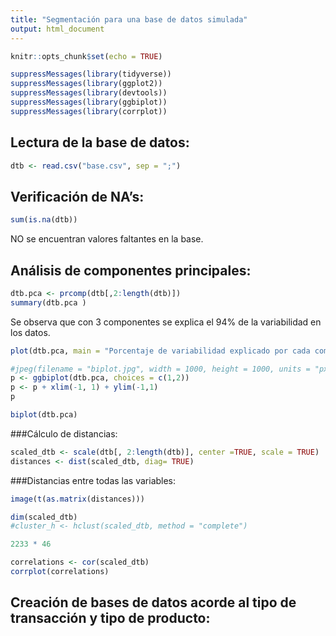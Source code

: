 ```yaml
---
title: "Segmentación para una base de datos simulada"
output: html_document
---
```


```r
knitr::opts_chunk$set(echo = TRUE)
```

```r
suppressMessages(library(tidyverse))
suppressMessages(library(ggplot2))
suppressMessages(library(devtools))
suppressMessages(library(ggbiplot))
suppressMessages(library(corrplot))
```


## Lectura de la base de datos:

```r
dtb <- read.csv("base.csv", sep = ";")
```


## Verificación de NA's:
```r
sum(is.na(dtb))
```

NO se encuentran valores faltantes en la base.

## Análisis de componentes principales:

```r
dtb.pca <- prcomp(dtb[,2:length(dtb)])
summary(dtb.pca )
```

Se observa que con 3 componentes se explica el 94% de la variabilidad en los datos.

```r
plot(dtb.pca, main = "Porcentaje de variabilidad explicado por cada componente")
```

```r
#jpeg(filename = "biplot.jpg", width = 1000, height = 1000, units = "px",quality = 100)
p <- ggbiplot(dtb.pca, choices = c(1,2))
p <- p + xlim(-1, 1) + ylim(-1,1)
p
```
```r
biplot(dtb.pca)
```

###Cálculo de distancias:
```r
scaled_dtb <- scale(dtb[, 2:length(dtb)], center =TRUE, scale = TRUE)
distances <- dist(scaled_dtb, diag= TRUE)
```

###Distancias entre todas las variables:
```r
image(t(as.matrix(distances)))

```
```r
dim(scaled_dtb)
#cluster_h <- hclust(scaled_dtb, method = "complete")
```
```r
2233 * 46
```
```r
correlations <- cor(scaled_dtb)
corrplot(correlations)
```

## Creación de bases de datos acorde al tipo de transacción y tipo de producto:

```r

```


